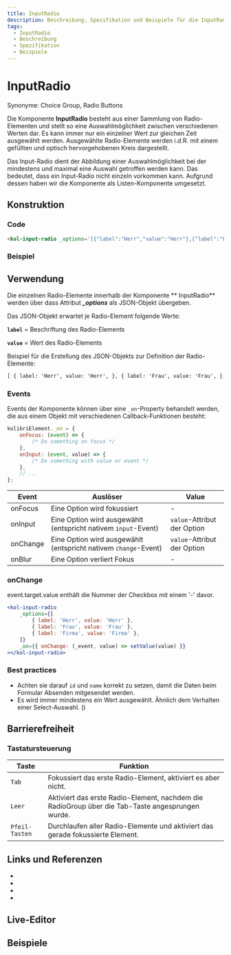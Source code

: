 ```yaml
---
title: InputRadio
description: Beschreibung, Spezifikation und Beispiele für die InputRadio-Komponente.
tags:
  - InputRadio
  - Beschreibung
  - Spezifikation
  - Beispiele
---
```



# InputRadio

Synonyme: Choice Group, Radio Buttons

Die Komponente **InputRadio** besteht aus einer Sammlung von Radio-Elementen und stellt so eine Auswahlmöglichkeit zwischen verschiedenen Werten dar. Es kann immer nur ein einzelner Wert zur gleichen Zeit ausgewählt werden. Ausgewählte Radio-Elemente werden i.d.R. mit einem gefüllten und optisch hervorgehobenen Kreis dargestellt.

<kol-alert _alert _heading="Hinweis" _level="1" _type="info">
	Das Input-Radio dient der Abbildung einer Auswahlmöglichkeit bei der mindestens und maximal eine Auswahl getroffen werden kann. Das bedeutet, dass ein Input-Radio nicht einzeln vorkommen kann. Aufgrund dessen haben wir die Komponente als Listen-Komponente umgesetzt.
</kol-alert><br/>

## Konstruktion

### Code

```html
<kol-input-radio _options='[{"label":"Herr","value":"Herr"},{"label":"Frau","value":"Frau"}, {"label":"Firma","value":"Firma"}]'></kol-input-radio>
```

### Beispiel

<kol-input-radio _options='[{"label":"Herr","value":"Herr"},{"label":"Frau","value":"Frau"}, {"label":"Firma","value":"Firma"}]'></kol-input-radio>

## Verwendung

Die einzelnen Radio-Elemente innerhalb der Komponente ** InputRadio** werden über dass Attribut **_\_options_** als JSON-Objekt übergeben.

Das JSON-Objekt erwartet je Radio-Element folgende Werte:

**`label`** = Beschriftung des Radio-Elements

**`value`** = Wert des Radio-Elements

Beispiel für die Erstellung des JSON-Objekts zur Definition der Radio-Elemente:

```html
[ { label: 'Herr', value: 'Herr', }, { label: 'Frau', value: 'Frau', }, { label: 'Firma', value: 'Firma', }, ];
```

### Events

Events der Komponente können über eine `_on`-Property behandelt werden, die aus einem Objekt mit verschiedenen Callback-Funktionen besteht:

```js
kolibriElement._on = {
	onFocus: (event) => {
		/* Do something on focus */
	},
	onInput: (event, value) => {
		/* Do something with value or event */
	},
	// ...
};
```

| Event    | Auslöser                                                        | Value                       |
| -------- | --------------------------------------------------------------- | --------------------------- |
| onFocus  | Eine Option wird fokussiert                                     | -                           |
| onInput  | Eine Option wird ausgewählt (entspricht nativem `input`-Event)  | `value`-Attribut der Option |
| onChange | Eine Option wird ausgewählt (entspricht nativem `change`-Event) | `value`-Attribut der Option |
| onBlur   | Eine Option verliert Fokus                                      | -                           |

### onChange

<kol-alert _heading="Hinweis für Versionen <2" _type="info">event.target.value enthält die Nummer der Checkbox mit einem '-' davor.</kol-alert>

```jsx
<kol-input-radio
	_options={[
		{ label: 'Herr', value: 'Herr' },
		{ label: 'Frau', value: 'Frau' },
		{ label: 'Firma', value: 'Firma' },
	]}
	_on={{ onChange: (_event, value) => setValue(value) }}
></kol-input-radio>
```

### Best practices

- Achten sie darauf `id` und `name` korrekt zu setzen, damit die Daten beim Formular Absenden mitgesendet werden.
- Es wird immer mindestens ein Wert ausgewählt. Ähnlich dem Verhalten einer Select-Auswahl. (<kol-link _href="https://developer.mozilla.org/en-US/docs/Web/HTML/Element/input/radio#selecting_a_radio_button_by_default" _target="_blank"></kol-link>)

## Barrierefreiheit

### Tastatursteuerung

| Taste          | Funktion                                                                                         |
| -------------- | ------------------------------------------------------------------------------------------------ |
| `Tab`          | Fokussiert das erste Radio-Element, aktiviert es aber nicht.                                     |
| `Leer`         | Aktiviert das erste Radio-Element, nachdem die RadioGroup über die Tab-Taste angesprungen wurde. |
| `Pfeil-Tasten` | Durchlaufen aller Radio-Elemente und aktiviert das gerade fokussierte Element.                   |

## Links und Referenzen

- <kol-link _href="https://www.w3.org/TR/wai-aria-practices/#radiobutton" _target="_blank"></kol-link>
- <kol-link _href="https://www.w3schools.com/tags/att_input_type_radio.asp" _target="_blank"></kol-link>
- <kol-link _href="https://developer.mozilla.org/en-US/docs/Web/HTML/Element/input/radio" _target="_blank"></kol-link>
- <kol-link _href="https://medium.com/@gavyn/til-autofocus-inputs-are-an-accessibility-problem-32ced60c3109" _target="_blank"></kol-link>

<Readme />

<ExampleLink component="input-radio" />

## Live-Editor

<LiveEditorCompact component="input-radio" />

## Beispiele

<Configurator component="input-radio" sample="basic" />
